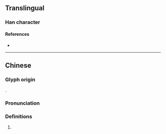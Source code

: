 {{character info}}
==Translingual==

===Han character===
{{Han char|rn=86|rad=火|as=16|sn=20|four=|canj=BFKCF|ids=⿰炙尞}}

====References====
* {{Han ref|kx=0686.380|dkj=19573|hdz=32247.070|uh=7212|ud=29202}}

----

==Chinese==
{{zh-forms}}

===Glyph origin===
{{Han etym}}
{{Han compound|炙|尞|c1=s|c2=p|t1=burn|ls=psc}}.

===Pronunciation===
{{zh-pron
|m=liǎo
|mc=y
|oc=y
|cat=v
}}

===Definitions===
{{zh-hanzi}}

# {{zh-alt-form|燎|to [[roast]]|tr=liǎo}}
